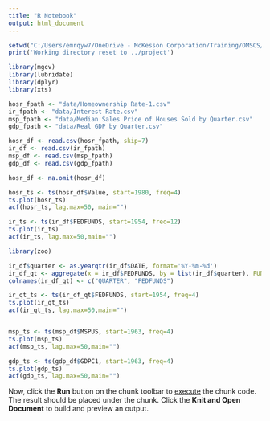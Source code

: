 ```yaml
---
title: "R Notebook"
output: html_document
---
```

```r
setwd("C:/Users/emrqyw7/OneDrive - McKesson Corporation/Training/OMSCS/tsa/tsa_code/project")
print('Working directory reset to ../project')
```
```r
library(mgcv)
library(lubridate)
library(dplyr)
library(xts)

hosr_fpath <- "data/Homeownership Rate-1.csv"
ir_fpath <- "data/Interest Rate.csv"
msp_fpath <- "data/Median Sales Price of Houses Sold by Quarter.csv"
gdp_fpath <- "data/Real GDP by Quarter.csv"

hosr_df <- read.csv(hosr_fpath, skip=7)
ir_df <- read.csv(ir_fpath)
msp_df <- read.csv(msp_fpath)
gdp_df <- read.csv(gdp_fpath)

hosr_df <- na.omit(hosr_df)
```
```r
hosr_ts <- ts(hosr_df$Value, start=1980, freq=4)
ts.plot(hosr_ts)
acf(hosr_ts, lag.max=50, main="")
```
```r
ir_ts <- ts(ir_df$FEDFUNDS, start=1954, freq=12)
ts.plot(ir_ts)
acf(ir_ts, lag.max=50,main="")
```
```r
library(zoo)

ir_df$quarter <- as.yearqtr(ir_df$DATE, format='%Y-%m-%d')
ir_df_qt <- aggregate(x = ir_df$FEDFUNDS, by = list(ir_df$quarter), FUN = mean)
colnames(ir_df_qt) <- c("QUARTER", "FEDFUNDS")

ir_qt_ts <- ts(ir_df_qt$FEDFUNDS, start=1954, freq=4)
ts.plot(ir_qt_ts)
acf(ir_qt_ts, lag.max=50,main="")
```
```r

```
```r
msp_ts <- ts(msp_df$MSPUS, start=1963, freq=4)
ts.plot(msp_ts)
acf(msp_ts, lag.max=50,main="")
```
```r
gdp_ts <- ts(gdp_df$GDPC1, start=1963, freq=4)
ts.plot(gdp_ts)
acf(gdp_ts, lag.max=50,main="")
```
Now, click the **Run** button on the chunk toolbar to [execute](https://www.jetbrains.com/help/pycharm/r-markdown.html#run-r-code) the chunk code. The result should be placed under the chunk.
Click the **Knit and Open Document** to build and preview an output.